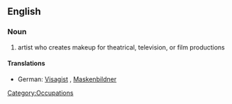 ==English==

===Noun===
{{en-noun}}

# artist who creates makeup for theatrical, television, or film productions

====Translations====
{{trans-top|artist who creates makeup for theatrical, television, or film productions}}
*German: [[Visagist]] {{m}}, [[Maskenbildner]] {{m}}
{{trans-mid}}
{{trans-bottom}}

[[Category:Occupations]]